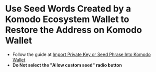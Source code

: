 
# Use Seed Words Created by a Komodo Ecosystem Wallet to Restore the Address on Komodo Wallet

* Follow the guide at [Import Private Key or Seed Phrase Into Komodo Wallet](../import-private-key-or-seed-phrase/index.mdx)
* **Do Not select the "Allow custom seed" radio button**